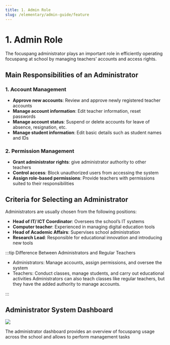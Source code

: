 ```yaml
---
title: 1. Admin Role
slug: /elementary/admin-guide/feature
---
```



# 1. Admin Role

The focuspang administrator plays an important role in efficiently operating focuspang at school by managing teachers’ accounts and access rights.

## Main Responsibilities of an Administrator

### 1. Account Management

- **Approve new accounts**: Review and approve newly registered teacher accounts
- **Manage account information**: Edit teacher information, reset passwords
- **Manage account status**: Suspend or delete accounts for leave of absence, resignation, etc.
- **Manage student information**: Edit basic details such as student names and IDs

### 2. Permission Management

- **Grant administrator rights**: give administrator authority to other teachers
- **Control access**: Block unauthorized users from accessing the system
- **Assign role-based permissions**: Provide teachers with permissions suited to their responsibilities

## Criteria for Selecting an Administrator

Administrators are usually chosen from the following positions:

- **Head of IT/ ICT Coordinator**: Oversees the school’s IT systems
- **Computer teacher**: Experienced in managing digital education tools
- **Head of Academic Affairs**: Supervises school administration
- **Research Lead**: Responsible for educational innovation and introducing new tools

:::tip Difference Between Administrators and Regular Teachers

- Administrators: Manage accounts, assign permissions, and oversee the system
- Teachers: Conduct classes, manage students, and carry out educational activities
  Administrators can also teach classes like regular teachers, but they have the added authority to manage accounts.

:::

## Administrator System Dashboard

<Image src="/img/en/elementary/admin/01-01.jpg" size="lg" />

The administrator dashboard provides an overview of focuspang usage across the school and allows to perform management tasks
